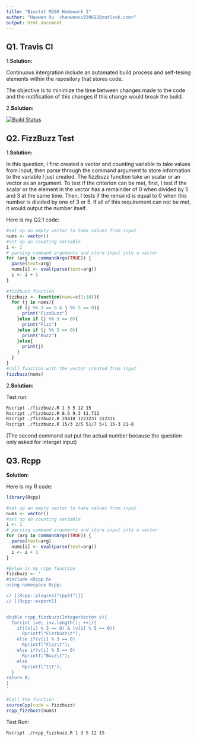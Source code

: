 ```yaml
---
title: "Biostat M280 Homework 2"
author: "Haowen Xu  <haowenxu930622@outlook.com>"
output: html_document
---
```


## Q1. Travis CI

1.**Solution:**

Continuous intergration include an automated build process and self-tesing 
elements within the repository that stores code.

The objective is to minimize the time between changes made to the code and the 
notification of this changes if this change would break the build.

2.**Solution:**

[![Build Status](https://travis-ci.com/haowenxu930622/biostat-m280-2019-winter.svg?token=pkz8ZXChBEsT4GqszMU7&branch=develop)](https://travis-ci.com/haowenxu930622/biostat-m280-2019-winter)


## Q2. FizzBuzz Test

1.**Solution:**

In this question, I first created a vector and counting variable to take values 
from input, then parse through the command argument to store information to the 
variable I just created. The fizzbuzz function take an scalar or an vector as an
argument. To test if the criterion can be met, first, I test if the scalar or 
the element in the vector has a remainder of 0 when divided by 5 and 3 at the 
same time. Then, I tests if the remaind is equal to 0 when this number is 
divided by one of 3 or 5. If all of this requirement can not be met, it would 
output the number itself.

Here is my Q2.1 code:
```R
#set up an empty vector to take values from input
nums <- vector()
#set up an counting variable
i <- 1
# parsing command arguments and store input into a vector
for (arg in commandArgs(TRUE)) {
  parse(text=arg)
  nums[i] <- eval(parse(text=arg))
  i <- i + 1
}
  
#fizzbuzz function
fizzbuzz <- function(nums=c(1:10)){
  for (j in nums){
    if (j %% 3 == 0 & j %% 5 == 0){
      print("FizzBuzz")
    }else if (j %% 3 == 0){
      print("Fizz")
    }else if (j %% 5 == 0){
      print("Buzz")
    }else{
      print(j)
    }
  }
}
#call function with the vector created from input
fizzbuzz(nums)
```


2.**Solution:**

Test run:
```bash
Rscript ./fizzbuzz.R 1 3 5 12 15
Rscript ./fizzbuzz.R 8.5 9.3 11.712
Rscript ./fizzbuzz.R 29410 1223231 312311
Rscript ./fizzbuzz.R 15/3 2/5 51/7 5+1 15-3 21-8
```
(The second command out put the actual number because the question only asked 
for interget input)


## Q3. Rcpp

**Solution:**

Here is my R code:
```R
library(Rcpp)

#set up an empty vector to take values from input
nums <- vector()
#set up an counting variable
i <- 1
# parsing command arguments and store input into a vector
for (arg in commandArgs(TRUE)) {
  parse(text=arg)
  nums[i] <- eval(parse(text=arg))
  i <- i + 1
}

#Below is my rcpp function
fizzbuzz <- '
#include <Rcpp.h>
using namespace Rcpp;

// [[Rcpp::plugins("cpp11")]]
// [[Rcpp::export]]


double rcpp_fizzbuzz(IntegerVector v){
  for(int i=0; i<v.length(); ++i){
    if((v[i] % 3 == 0) & (v[i] % 5 == 0))
      Rprintf("Fizzbuzz\t");
    else if(v[i] % 3 == 0) 
      Rprintf("Fizz\t");
    else if(v[i] % 5 == 0) 
      Rprintf("Buzz\t");
    else
      Rprintf("1\t");
  }
return 0;
}
'

#Call the function
sourceCpp(code = fizzbuzz)
rcpp_fizzbuzz(nums)
```

Test Run:
```bash
Rscript ./rcpp_fizzbuzz.R 1 3 5 12 15
```